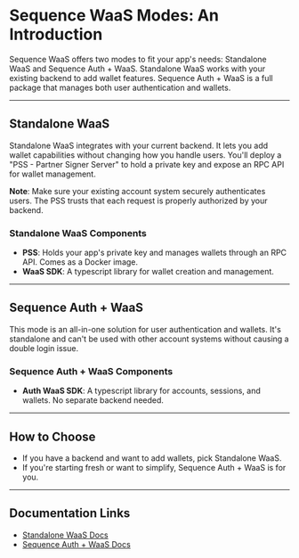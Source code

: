 # Sequence WaaS Modes: An Introduction

Sequence WaaS offers two modes to fit your app's needs: Standalone WaaS and Sequence Auth + WaaS. Standalone WaaS works with your existing backend to add wallet features. Sequence Auth + WaaS is a full package that manages both user authentication and wallets.

---

## Standalone WaaS

Standalone WaaS integrates with your current backend. It lets you add wallet capabilities without changing how you handle users. You'll deploy a "PSS - Partner Signer Server" to hold a private key and expose an RPC API for wallet management.

**Note**: Make sure your existing account system securely authenticates users. The PSS trusts that each request is properly authorized by your backend.

### Standalone WaaS Components

- **PSS**: Holds your app's private key and manages wallets through an RPC API. Comes as a Docker image.
- **WaaS SDK**: A typescript library for wallet creation and management.

---

## Sequence Auth + WaaS

This mode is an all-in-one solution for user authentication and wallets. It's standalone and can't be used with other account systems without causing a double login issue.

### Sequence Auth + WaaS Components

- **Auth WaaS SDK**: A typescript library for accounts, sessions, and wallets. No separate backend needed.

---

## How to Choose

- If you have a backend and want to add wallets, pick Standalone WaaS.
- If you're starting fresh or want to simplify, Sequence Auth + WaaS is for you.

---

## Documentation Links

- [Standalone WaaS Docs](#)
- [Sequence Auth + WaaS Docs](#)
